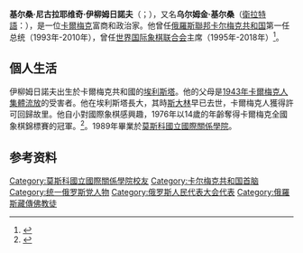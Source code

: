 {{Infobox president| name=基尔桑·伊柳姆日諾夫 <br>Кирсан Илюмжинов
| nationality={{flag|Kalmykia}}
| image=Kirsan Ilyumzhinov in Tasnimnews Agency.jpg
| imagesize=208px
| order=第1任[[卡尔梅克共和国首脑|卡尔梅克共和国首脑]]
| term_start=1993年4月23日
| term_end= 2010年10月24日
| predecessor= 职务设立
| successor= [[阿列克谢·马拉托维奇·奥尔洛夫|阿列克谢·奥尔洛夫]]
| birth_date={{Birth date and age|1962|4|5|mf=y}}
| birth_place={{USSR}}[[卡尔梅克苏维埃社会主义自治共和国|卡尔梅克苏维埃社会主义自治共和国]][[埃利斯塔|埃利斯塔]]
| death_date=
| death_place=
| profession=[[商人|商人]]
| spouse= 达纳尔·达瓦什基娜
| religion=[[佛教|佛教]]<ref>[http://lenta.ru/lib/14192705/ Евкуров, Юнус-Бек] {{Wayback|url=http://lenta.ru/lib/14192705/ |date=20170330102500 }}. Lenta.ru. Retrieved on 2013-07-28.</ref>
| party=[[统一俄罗斯|统一俄罗斯]]
| vicepresident=
}}
'''基尔桑·尼古拉耶维奇·伊柳姆日諾夫'''（{{lang-ru|Кирса́н Никола́евич Илюмжи́нов}}；{{bd|1962年|4月5日}}），又名'''乌尔姆金·基尔桑'''（[[衛拉特語|衛拉特語]]：{{lang|xal|Үлмҗин Кирсан}}），是一位[[卡爾梅克人|卡爾梅克]]富商和政治家。他曾任[[俄羅斯聯邦|俄羅斯聯邦]][[卡尔梅克共和国|卡尔梅克共和国]]第一任总统（1993年-2010年），曾任[[世界国际象棋联合会|世界国际象棋联合会]]主席（1995年-2018年）<ref>{{cite news|title=解读多面伊柳姆日诺夫：他是主席，也曾是总统|url=http://sports.sohu.com/20110907/n318640427.shtml|accessdate=2014-07-14|archive-date=2018-11-14|archive-url=https://web.archive.org/web/20181114182235/http://sports.sohu.com/20110907/n318640427.shtml|dead-url=no}}</ref>。
==個人生活==
伊柳姆日諾夫出生於卡爾梅克共和國的[[埃利斯塔|埃利斯塔]]。他的父母是[[卡爾梅克人強制流配|1943年卡爾梅克人集體流放]]的受害者。他在埃利斯塔長大，其時[[斯大林|斯大林]]早已去世，卡爾梅克人獲得許可回歸故里。他自小對國際象棋感興趣，1976年以14歲的年齡奪得卡爾梅克全國象棋錦標賽的冠軍。<ref>{{cite news|title=The Dictator and His Hobby: Kalmykian Leader Makes Farce of Chess Championships|url=http://www.spiegel.de/international/spiegel/0,1518,442158,00.html|accessdate=2014-07-14|archive-date=2012-04-06|archive-url=https://web.archive.org/web/20120406122830/http://www.spiegel.de/international/spiegel/0,1518,442158,00.html|dead-url=no}}</ref>。1989年畢業於[[莫斯科國立國際關係學院|莫斯科國立國際關係學院]]。

==参考资料==
{{reflist}}

{{卡尔梅克共和国首脑}}
{{DEFAULTSORT:Ilyumzhinov, Kirsan}}
[[Category:莫斯科國立國際關係學院校友|Category:莫斯科國立國際關係學院校友]]
[[Category:卡尔梅克共和国首脑|Category:卡尔梅克共和国首脑]]
[[Category:统一俄罗斯党人物|Category:统一俄罗斯党人物]]
[[Category:俄罗斯人民代表大会代表|Category:俄罗斯人民代表大会代表]]
[[Category:俄羅斯藏傳佛教徒|Category:俄羅斯藏傳佛教徒]]
